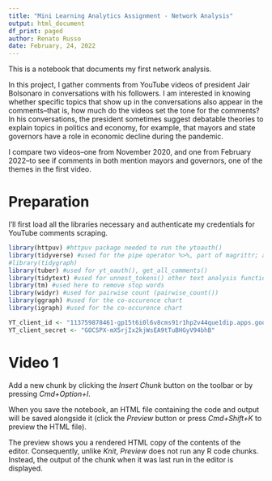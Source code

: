 ```yaml
---
title: "Mini Learning Analytics Assignment - Network Analysis"
output: html_document
df_print: paged
author: Renato Russo
date: February, 24, 2022
---
```


This is a notebook that documents my first network analysis.

In this project, I gather comments from YouTube videos of president Jair Bolsonaro in conversations with his followers.
I am interested in knowing whether specific topics that show up in the conversations also appear in the comments--that is, how much do the videos set the tone for the comments? In his conversations, the president sometimes suggest debatable theories to explain topics in politics and economy, for example, that mayors and state governors have a role in economic decline during the pandemic.

I compare two videos--one from November 2020, and one from February 2022--to see if comments in both mention mayors and governors, one of the themes in the first video.

# Preparation
I'll first load all the libraries necessary and authenticate my credentials for YouTube comments scraping.
```r
library(httpuv) #httpuv package needed to run the ytoauth()
library(tidyverse) #used for the pipe operator %>%, part of magrittr; and tibble()
#library(tidygraph)
library(tuber) #used for yt_oauth(), get_all_comments()
library(tidytext) #used for unnest_tokens() other text analysis functions in this project 
library(tm) #used here to remove stop words
library(widyr) #used for pairwise count (pairwise_count())
library(ggraph) #used for the co-occurence chart
library(igraph) #used for the co-occurence chart

YT_client_id <- "113759878461-gp15t6i0l6v8cms91r1hp2v44que1dip.apps.googleusercontent.com"
YT_client_secret <- "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"

```
# Video 1

Add a new chunk by clicking the *Insert Chunk* button on the toolbar or by pressing *Cmd+Option+I*.

When you save the notebook, an HTML file containing the code and output will be saved alongside it (click the *Preview* button or press *Cmd+Shift+K* to preview the HTML file). 

The preview shows you a rendered HTML copy of the contents of the editor. Consequently, unlike *Knit*, *Preview* does not run any R code chunks. Instead, the output of the chunk when it was last run in the editor is displayed.

